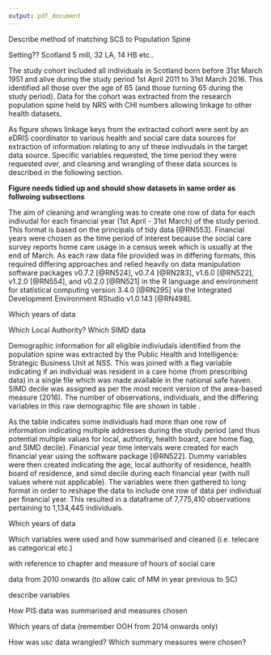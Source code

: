 ```yaml
---
output: pdf_document
---
```


\chapter{Methods}\label{ch:methods}

\section{Making social care data available for linkage}\label{sec:linkage}

Describe method of matching SCS to Population Spine

\section{Creating a linked health and social care dataset}\label{sec:make-dataset}

\FloatBarrier

\subsection{Setting and cohort}\label{subsec:setting-cohort}

Setting?? Scotland 5 mill, 32 LA, 14 HB etc..

The study cohort included all individuals in Scotland born before 31st March 1951 and alive during the study period 1st April 2011 to 31st March 2016. This identified all those over the age of 65 (and those turning 65 during the study period). Data for the cohort was extracted from the research population spine held by NRS with CHI numbers allowing linkage to other health datasets.
 

\begin{landscape}
\begin{figure}
  \centering
    \caption{Data linkage diagram}
    \includegraphics{data/produced_data/linkage-diagram/linkage-diagram.pdf}
    \label{fig:methods-linkage}
\end{figure}
\end{landscape}

As figure \ref{fig:methods-linkage} shows linkage keys from the extracted cohort were sent by an eDRIS coordinator to various health and social care data sources for extraction of information relating to any of these indivudals in the target data source. Specific variables requested, the time period they were requested over, and cleaning and wrangling of these data sources is described in the following section. 

**Figure needs tidied up and should show datasets in same order as follwoing subsections**

The aim of cleaning and wrangling was to create one row of data for each indivudal for each financial year (1st April - 31st March) of the study period. This format is based on the principals of tidy data [@RN553].  Financial years were chosen as the time period of interest because the social care survey reports home care usage in a census week which is usually at the end of March. As each raw data file provided was in differing formats, this required differing approaches and relied heavily on data manipulation software packages \texttt{tidyr} v0.7.2 [@RN524], \texttt{dplyr} v0.7.4 [@RN283], \texttt{lubridate} v1.6.0 [@RN522], \texttt{stringr} v1.2.0 [@RN554], and \texttt{forcats} v0.2.0 [@RN521] in the R language and environment for statistical computing version 3.4.0 [@RN295] via the Integrated Development Environment RStudio v1.0.143 [@RN498].

\FloatBarrier

\subsection{Demographic, geographic, and deaths information}\label{subsubsec:nrs-summs}

Which years of data

Which Local Authority? Which SIMD data


\begin{table}[h]
\centering
\caption{Demographic file data}
\label{tab:demos}
\resizebox{\textwidth}{!}{%
\begin{tabular}{@{}lll@{}}
\toprule
Number of rows & Number of individuals & Variables \\ \midrule
1,348,310 & 1,134,445 & \begin{tabular}[c]{@{}l@{}}Index, year/month of birth, year/month of death\\ Sex, Address start date, Address end date, Care home flag,\\ Previous Local Authority, Current Local Authority, \\ Current Health Board, SIMD decile\end{tabular} \\ \bottomrule
\end{tabular}%
}
\end{table}

Demographic information for all eligible indiviudals identified from the population spine was extracted by the Public Health and Intelligence: Strategic Business Unit at NSS. This was joined with a flag variable indicating if an individual was resident in a care home (from prescribing data) in a single file which was made available in the national safe haven. SIMD decile was assigned as per the most recent version of the area-based measure (2016). The number of observations, individuals, and the differing variables in this raw demographic file are shown in table \ref{tab:demos}. 

As the table indicates some individuals had more than one row of information indicating multiple addresses during the study period (and thus potential multiple values for local, authority, health board, care home flag, and SIMD decile). Financial year time intervals were created for each financial year using the \texttt{lubridate} software package [@RN522]. Dummy variables were then created indicating the age, local authority of residence, health board of residence, and simd decile during each financial year (with null values where not applicable). The variables were then gathered to long format in order to reshape the data to include one row of data per individual per financial year. This resulted in a dataframe of 7,775,410 observations pertaining to 1,134,445 individuals. 

\FloatBarrier

\subsection{Social Care Survey}\label{subsubsec:scs-summs}

Which years of data

Which variables were used and how summarised and cleaned (i.e. telecare as categorical etc.)

with reference to chapter \ref{ch:renfrew} and measure of hours of social care

\subsection{Prescribing Information Service}\label{subsubsec:pis-summs}

data from 2010 onwards (to allow calc of MM in year previous to SC)

describe variables

How PIS data was summarised and measures chosen



\subsection{Unscheduled care measures}\label{subsubsec:usc-summs}

Which years of data (remember OOH from 2014 onwards only)

How was usc data wrangled? Which summary measures were chosen?


\subsection{Joining sources together}\label{subsubsec:join-data}


\section{Statistical methods}\label{sec:methods-stats}

\subsection{Descriptive statistics}\label{descr}

\subsection{Research question 1}\label{stats-rq1}

\subsection{Research question 2}\label{stats-rq2}
